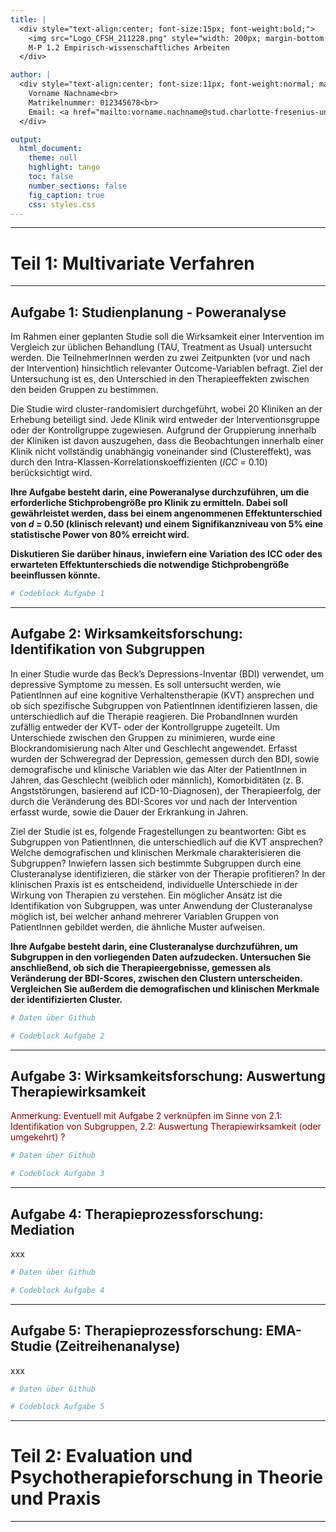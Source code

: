 ```yaml
---
title: |
  <div style="text-align:center; font-size:15px; font-weight:bold;">
    <img src="Logo_CFSH_211228.png" style="width: 200px; margin-bottom: 10px;" /><br>
    M-P 1.2 Empirisch-wissenschaftliches Arbeiten
  </div>

author: |
  <div style="text-align:center; font-size:11px; font-weight:normal; margin-top: 10px;">
    Vorname Nachname<br>
    Matrikelnummer: 012345678<br>
    Email: <a href="mailto:vorname.nachname@stud.charlotte-fresenius-uni.de">vorname.nachname@stud.charlotte-fresenius-uni.de</a>
  </div>

output: 
  html_document:
    theme: null
    highlight: tango  
    toc: false
    number_sections: false
    fig_caption: true
    css: styles.css
---
```


---

# Teil 1: Multivariate Verfahren

---

## Aufgabe 1: Studienplanung - Poweranalyse

Im Rahmen einer geplanten Studie soll die Wirksamkeit einer Intervention im Vergleich zur üblichen Behandlung (TAU, Treatment as Usual) untersucht werden. Die TeilnehmerInnen werden zu zwei Zeitpunkten (vor und nach der Intervention) hinsichtlich relevanter Outcome-Variablen befragt. Ziel der Untersuchung ist es, den Unterschied in den Therapieeffekten zwischen den beiden Gruppen zu bestimmen.

Die Studie wird cluster-randomisiert durchgeführt, wobei 20 Kliniken an der Erhebung beteiligt sind. Jede Klinik wird entweder der Interventionsgruppe oder der Kontrollgruppe zugewiesen. Aufgrund der Gruppierung innerhalb der Kliniken ist davon auszugehen, dass die Beobachtungen innerhalb einer Klinik nicht vollständig unabhängig voneinander sind (Clustereffekt), was durch den Intra-Klassen-Korrelationskoeffizienten (*ICC* = 0.10) berücksichtigt wird.

**Ihre Aufgabe besteht darin, eine Poweranalyse durchzuführen, um die erforderliche Stichprobengröße pro Klinik zu ermitteln. Dabei soll gewährleistet werden, dass bei einem angenommenen Effektunterschied von *d* = 0.50 (klinisch relevant) und einem Signifikanzniveau von 5% eine statistische Power von 80% erreicht wird.**

**Diskutieren Sie darüber hinaus, inwiefern eine Variation des ICC oder des erwarteten Effektunterschieds die notwendige Stichprobengröße beeinflussen könnte.**

```r

# Codeblock Aufgabe 1

```

---

## Aufgabe 2: Wirksamkeitsforschung: Identifikation von Subgruppen 

In einer Studie wurde das Beck's Depressions-Inventar (BDI) verwendet, um depressive Symptome zu messen. Es soll untersucht werden, wie PatientInnen auf eine kognitive Verhaltenstherapie (KVT) ansprechen und ob sich spezifische Subgruppen von PatientInnen identifizieren lassen, die unterschiedlich auf die Therapie reagieren. Die ProbandInnen wurden zufällig entweder der KVT- oder der Kontrollgruppe zugeteilt. Um Unterschiede zwischen den Gruppen zu minimieren, wurde eine Blockrandomisierung nach Alter und Geschlecht angewendet. Erfasst wurden der Schweregrad der Depression, gemessen durch den BDI, sowie demografische und klinische Variablen wie das Alter der PatientInnen in Jahren, das Geschlecht (weiblich oder männlich), Komorbiditäten (z. B. Angststörungen, basierend auf ICD-10-Diagnosen), der Therapieerfolg, der durch die Veränderung des BDI-Scores vor und nach der Intervention erfasst wurde, sowie die Dauer der Erkrankung in Jahren.

Ziel der Studie ist es, folgende Fragestellungen zu beantworten: Gibt es Subgruppen von PatientInnen, die unterschiedlich auf die KVT ansprechen? Welche demografischen und klinischen Merkmale charakterisieren die Subgruppen? Inwiefern lassen sich bestimmte Subgruppen durch eine Clusteranalyse identifizieren, die stärker von der Therapie profitieren? In der klinischen Praxis ist es entscheidend, individuelle Unterschiede in der Wirkung von Therapien zu verstehen. Ein möglicher Ansatz ist die Identifikation von Subgruppen, was unter Anwendung der Clusteranalyse möglich ist, bei welcher anhand mehrerer Variablen Gruppen von PatientInnen gebildet werden, die ähnliche Muster aufweisen.

**Ihre Aufgabe besteht darin, eine Clusteranalyse durchzuführen, um Subgruppen in den vorliegenden Daten aufzudecken. Untersuchen Sie anschließend, ob sich die Therapieergebnisse, gemessen als Veränderung der BDI-Scores, zwischen den Clustern unterscheiden. Vergleichen Sie außerdem die demografischen und klinischen Merkmale der identifizierten Cluster.**

```r

# Daten über Github

# Codeblock Aufgabe 2

```

---

## Aufgabe 3: Wirksamkeitsforschung: Auswertung Therapiewirksamkeit

<font color='darkred'>Anmerkung: Eventuell mit Aufgabe 2 verknüpfen im Sinne von 2.1: Identifikation von Subgruppen, 2.2: Auswertung Therapiewirksamkeit (oder umgekehrt) ?</font>

```r

# Daten über Github

# Codeblock Aufgabe 3

```

---

## Aufgabe 4: Therapieprozessforschung: Mediation

xxx

```r

# Daten über Github

# Codeblock Aufgabe 4

```

---

## Aufgabe 5: Therapieprozessforschung: EMA-Studie (Zeitreihenanalyse)

xxx

```r

# Daten über Github

# Codeblock Aufgabe 5

```

---

# Teil 2: Evaluation und Psychotherapieforschung in Theorie und Praxis

---
